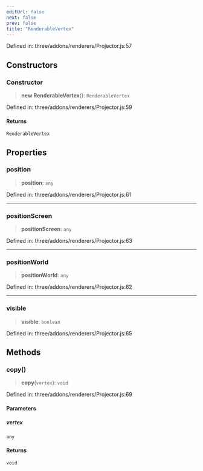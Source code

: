 ```yaml
---
editUrl: false
next: false
prev: false
title: "RenderableVertex"
---
```


Defined in: three/addons/renderers/Projector.js:57

## Constructors

### Constructor

> **new RenderableVertex**(): `RenderableVertex`

Defined in: three/addons/renderers/Projector.js:59

#### Returns

`RenderableVertex`

## Properties

### position

> **position**: `any`

Defined in: three/addons/renderers/Projector.js:61

***

### positionScreen

> **positionScreen**: `any`

Defined in: three/addons/renderers/Projector.js:63

***

### positionWorld

> **positionWorld**: `any`

Defined in: three/addons/renderers/Projector.js:62

***

### visible

> **visible**: `boolean`

Defined in: three/addons/renderers/Projector.js:65

## Methods

### copy()

> **copy**(`vertex`): `void`

Defined in: three/addons/renderers/Projector.js:69

#### Parameters

##### vertex

`any`

#### Returns

`void`
